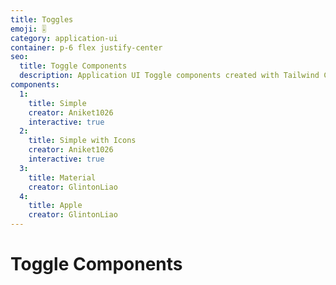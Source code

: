 ```yaml
---
title: Toggles
emoji: 🎚
category: application-ui
container: p-6 flex justify-center
seo:
  title: Toggle Components
  description: Application UI Toggle components created with Tailwind CSS
components:
  1:
    title: Simple
    creator: Aniket1026
    interactive: true
  2:
    title: Simple with Icons
    creator: Aniket1026
    interactive: true
  3:
    title: Material
    creator: GlintonLiao
  4:
    title: Apple
    creator: GlintonLiao
---
```


# Toggle Components

<CollectionList
  componentsData={componentsData}
  componentContainer={componentContainer}
/>
